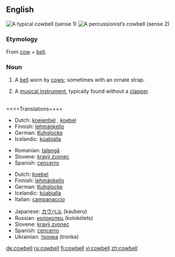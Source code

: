 {{wikipedia}}
==English==
[[Image:Cowbell-2.jpg|thumb|right|A typical cowbell (sense 1)]]
[[Image:Koebel.jpg|thumb|right|A percussionist’s cowbell (sense 2)]]

===Etymology===
From [[cow]] + [[bell]].

===Noun===
{{en-noun}}

# A [[bell]] worn by [[cow]]s; sometimes with an ornate strap.
# {{musici}} A [[musical instrument]], typically found without a [[clapper]].

<br clear="all"/>
====Translations====
{{trans-top|bell worn by cows}}
*Dutch: [[koeienbel]] {{f}}, [[koebel]] {{f}}
*Finnish: [[lehmänkello]]
*German: [[Kuhglocke]] {{f}}
*Icelandic: [[kúabjalla]] {{f}}
{{trans-mid}}
*Romanian: [[talangă]] {{f}}
*Slovene: [[kravji zvonec]] {{m}}
*Spanish: [[cencerro]] {{m}}
{{trans-bottom}}

{{trans-top|musical instrument}}
*Dutch: [[koebel]] {{f}}
*Finnish: [[lehmänkello]]
*German: [[Kuhglocke]] {{f}}
*Icelandic: [[kúabjalla]] {{f}}
*Italian: [[campanaccio]] {{m}}
{{trans-mid}}
*Japanese: [[カウベル]] (kauberu)
*Russian: [[колоколец]] (kolokólets) {{m}}
*Slovene: [[kravji zvonec]] {{m}}
*Spanish: [[cencerro]] {{m}}
*Ukrainian: [[тронка]] (tronka) {{f}}
{{trans-bottom}}

[[de:cowbell]]
[[ru:cowbell]]
[[fi:cowbell]]
[[vi:cowbell]]
[[zh:cowbell]]
